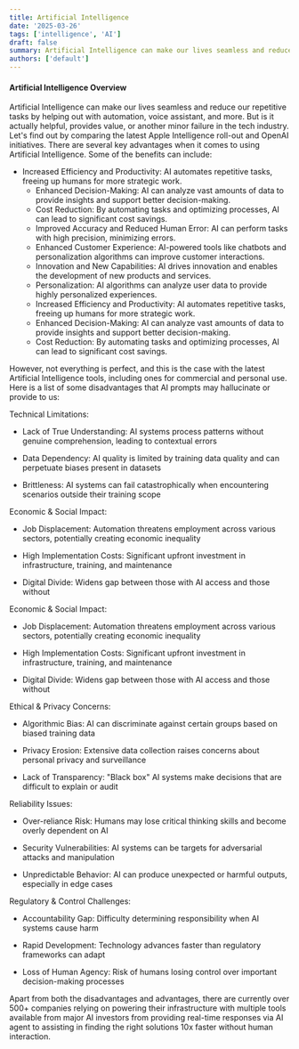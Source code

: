 ```yaml
---
title: Artificial Intelligence
date: '2025-03-26'
tags: ['intelligence', 'AI']
draft: false
summary: Artificial Intelligence can make our lives seamless and reduce our repetitive tasks by helping out with automation, voice assistant, and more. But is it actually helpful, provides value, or another minor failure in the tech industry. Let's find out by comparing the latest Apple Intelligence roll-out and OpenAI initiatives.
authors: ['default']
---
```


#### Artificial Intelligence Overview

Artificial Intelligence can make our lives seamless and reduce our repetitive tasks by helping out with automation, voice assistant, and more. But is it actually helpful, provides value, or another minor failure in the tech industry. Let's find out by comparing the latest Apple Intelligence roll-out and OpenAI initiatives.
There are several key advantages when it comes to using Artificial Intelligence.
Some of the benefits can include:

- Increased Efficiency and Productivity: AI automates repetitive tasks, freeing up
  humans for more strategic work.
  - Enhanced Decision-Making: AI can analyze vast amounts of data to provide
    insights and support better decision-making.
  - Cost Reduction: By automating tasks and optimizing processes, AI can lead to
    significant cost savings.
  - Improved Accuracy and Reduced Human Error: AI can perform tasks with high
    precision, minimizing errors.
  - Enhanced Customer Experience: AI-powered tools like chatbots and personalization
    algorithms can improve customer interactions.
  - Innovation and New Capabilities: AI drives innovation and enables the
    development of new products and services.
  - Personalization: AI algorithms can analyze user data to provide highly
    personalized experiences.
  - Increased Efficiency and Productivity: AI automates repetitive tasks, freeing
    up humans for more strategic work.
  - Enhanced Decision-Making: AI can analyze vast amounts of data to provide
    insights and support better decision-making.
  - Cost Reduction: By automating tasks and optimizing processes, AI can lead to
    significant cost savings.

However, not everything is perfect, and this is the case with the latest Artificial Intelligence tools, including ones for commercial and personal use.
Here is a list of some disadvantages that AI prompts may hallucinate or provide to us:

Technical Limitations:

- Lack of True Understanding: AI systems process patterns without genuine comprehension, leading to contextual errors

- Data Dependency: AI quality is limited by training data quality and can perpetuate biases present in datasets

- Brittleness: AI systems can fail catastrophically when encountering scenarios outside their training scope

Economic & Social Impact:

- Job Displacement: Automation threatens employment across various sectors, potentially creating economic inequality

- High Implementation Costs: Significant upfront investment in infrastructure, training, and maintenance

- Digital Divide: Widens gap between those with AI access and those without

Economic & Social Impact:

- Job Displacement: Automation threatens employment across various sectors, potentially creating economic inequality

- High Implementation Costs: Significant upfront investment in infrastructure, training, and maintenance

- Digital Divide: Widens gap between those with AI access and those without

Ethical & Privacy Concerns:

- Algorithmic Bias: AI can discriminate against certain groups based on biased training data

- Privacy Erosion: Extensive data collection raises concerns about personal privacy and surveillance

- Lack of Transparency: "Black box" AI systems make decisions that are difficult to explain or audit

Reliability Issues:

- Over-reliance Risk: Humans may lose critical thinking skills and become overly dependent on AI

- Security Vulnerabilities: AI systems can be targets for adversarial attacks and manipulation

- Unpredictable Behavior: AI can produce unexpected or harmful outputs, especially in edge cases

Regulatory & Control Challenges:

- Accountability Gap: Difficulty determining responsibility when AI systems cause harm

- Rapid Development: Technology advances faster than regulatory frameworks can adapt

- Loss of Human Agency: Risk of humans losing control over important decision-making processes

Apart from both the disadvantages and advantages, there are currently over 500+ companies relying on powering their infrastructure with multiple tools available from major AI investors from providing real-time responses via AI agent to assisting in finding the right solutions 10x faster without human interaction.
